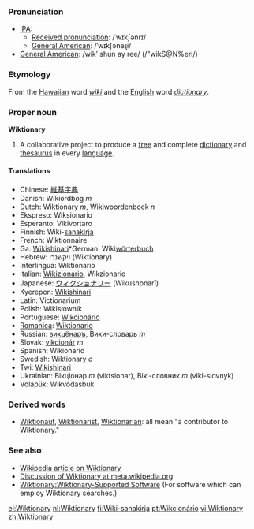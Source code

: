 === Pronunciation ===
*[[International Phonetic Alphabet|IPA]]:
**[[Received pronunciation]]: /ˈwɪkʃənrɪ/
**[[w:American English|General American]]: /ˈwɪkʃəneɻi/
*[[General American]]: /wikʹ shun ay ree/ (/"wikS@N%eri/)

===Etymology===
From the [[Hawaiian]] word ''[[wiki]]'' and the [[English]] word ''[[dictionary]]''.

===Proper noun===
'''Wiktionary'''

# A collaborative project to produce a [[free]] and complete [[dictionary]] and [[thesaurus]] in every [[language]].

==== Translations ====
*Chinese: [[維基字典]]
*Danish: Wikiordbog ''m''
*Dutch: Wiktionary ''m'', [[Wikiwoordenboek]] ''n''
*Ekspreso: Wiksionario
*Esperanto: Vikivortaro
*Finnish: Wiki-[[sanakirja]]
*French: Wiktionnaire
*Ga: [[Wikishinari]]*German: Wiki[[wörterbuch]]
*Hebrew: ויקשנרי (Wiktionary)
*Interlingua: Wiktionario
*Italian: [[Wikizionario]], Wikzionario
*Japanese: [[ウィクショナリー]] (Wikushonarī) <!-- "latin small letter i with macron" works? -->
*Kyerepon: [[Wikishinari]]
*Latin: Victionarium
*Polish: Wikisłownik
*Portuguese: [[:pt:Wikcionário|Wikcionário]]
*[[Romanica]]: [[Wiktionario]]
*Russian: [[викцёнаръ]], Вики-словарь ''m''
*Slovak: [[vikcionár]] ''m''
*Spanish: Wikionario
*Swedish: Wiktionary ''c''
*Twi: [[Wikishinari]]
*Ukrainian: Вікціонар ''m'' (viktsionar), Вікі-словник ''m'' (viki-slovnyk)
*Volapük: Wikvödasbuk

===Derived words===
*[[Wiktionaut]], [[Wiktionarist]], [[Wiktionarian]]: all mean "a contributor to Wiktionary."

=== See also ===
* [[w:Wiktionary|Wikipedia article on Wiktionary]]
* [[m:Wiktionary|Discussion of Wiktionary at meta.wikipedia.org]]
* [[Wiktionary:Wiktionary-Supported Software]]  (For software which can employ Wiktionary searches.)

[[el:Wiktionary]]
[[nl:Wiktionary]]
[[fi:Wiki-sanakirja]]
[[pt:Wikcionário]]
[[vi:Wiktionary]]
[[zh:Wiktionary]]